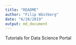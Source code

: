 ```yaml
---
title: "README"
author: "Filip Wästberg"
date: "6/28/2019"
output: md_document
---
```


Tutorials for Data Science Portal